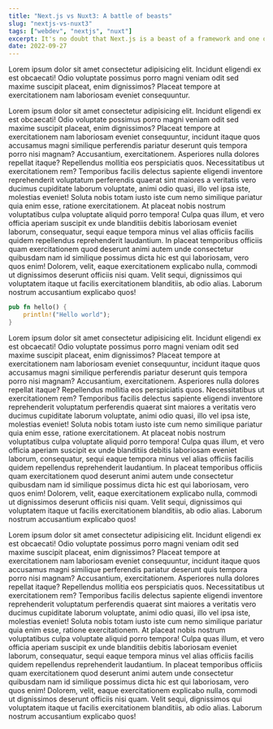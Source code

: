 ```yaml
---
title: "Next.js vs Nuxt3: A battle of beasts"
slug: "nextjs-vs-nuxt3"
tags: ["webdev", "nextjs", "nuxt"]
excerpt: It's no doubt that Next.js is a beast of a framework and one of the best choices when creating a web-app. Recently, I played around with the new Nuxt3, which is beta at the time of writing this blog and I will be comparing the two, from DX to architecture and just how it feels to work with them generally.
date: 2022-09-27
---
```



<Alert variant="info">
  Lorem ipsum dolor sit amet consectetur adipisicing elit. Incidunt eligendi ex est obcaecati! Odio voluptate possimus
  porro magni veniam odit sed maxime suscipit placeat, enim dignissimos? Placeat tempore at exercitationem nam
  laboriosam eveniet consequuntur.
</Alert>

Lorem ipsum dolor sit amet consectetur adipisicing elit. Incidunt eligendi ex est obcaecati! Odio voluptate possimus porro magni veniam odit sed maxime suscipit placeat, enim dignissimos? Placeat tempore at exercitationem nam laboriosam eveniet consequuntur, incidunt itaque quos accusamus magni similique perferendis pariatur deserunt quis tempora porro nisi magnam? Accusantium, exercitationem. Asperiores nulla dolores repellat itaque? Repellendus mollitia eos perspiciatis quos. Necessitatibus ut exercitationem rem? Temporibus facilis delectus sapiente eligendi inventore reprehenderit voluptatum perferendis quaerat sint maiores a veritatis vero ducimus cupiditate laborum voluptate, animi odio quasi, illo vel ipsa iste, molestias eveniet! Soluta nobis totam iusto iste cum nemo similique pariatur quia enim esse, ratione exercitationem. At placeat nobis nostrum voluptatibus culpa voluptate aliquid porro tempora! Culpa quas illum, et vero officia aperiam suscipit ex unde blanditiis debitis laboriosam eveniet laborum, consequatur, sequi eaque tempora minus vel alias officiis facilis quidem repellendus reprehenderit laudantium. In placeat temporibus officiis quam exercitationem quod deserunt animi autem unde consectetur quibusdam nam id similique possimus dicta hic est qui laboriosam, vero quos enim! Dolorem, velit, eaque exercitationem explicabo nulla, commodi ut dignissimos deserunt officiis nisi quam. Velit sequi, dignissimos qui voluptatem itaque ut facilis exercitationem blanditiis, ab odio alias. Laborum nostrum accusantium explicabo quos!

```rust
pub fn hello() {
	println!("Hello world");
}
```

Lorem ipsum dolor sit amet consectetur adipisicing elit. Incidunt eligendi ex est obcaecati! Odio voluptate possimus porro magni veniam odit sed maxime suscipit placeat, enim dignissimos? Placeat tempore at exercitationem nam laboriosam eveniet consequuntur, incidunt itaque quos accusamus magni similique perferendis pariatur deserunt quis tempora porro nisi magnam? Accusantium, exercitationem. Asperiores nulla dolores repellat itaque? Repellendus mollitia eos perspiciatis quos. Necessitatibus ut exercitationem rem? Temporibus facilis delectus sapiente eligendi inventore reprehenderit voluptatum perferendis quaerat sint maiores a veritatis vero ducimus cupiditate laborum voluptate, animi odio quasi, illo vel ipsa iste, molestias eveniet! Soluta nobis totam iusto iste cum nemo similique pariatur quia enim esse, ratione exercitationem. At placeat nobis nostrum voluptatibus culpa voluptate aliquid porro tempora! Culpa quas illum, et vero officia aperiam suscipit ex unde blanditiis debitis laboriosam eveniet laborum, consequatur, sequi eaque tempora minus vel alias officiis facilis quidem repellendus reprehenderit laudantium. In placeat temporibus officiis quam exercitationem quod deserunt animi autem unde consectetur quibusdam nam id similique possimus dicta hic est qui laboriosam, vero quos enim! Dolorem, velit, eaque exercitationem explicabo nulla, commodi ut dignissimos deserunt officiis nisi quam. Velit sequi, dignissimos qui voluptatem itaque ut facilis exercitationem blanditiis, ab odio alias. Laborum nostrum accusantium explicabo quos!

Lorem ipsum dolor sit amet consectetur adipisicing elit. Incidunt eligendi ex est obcaecati! Odio voluptate possimus porro magni veniam odit sed maxime suscipit placeat, enim dignissimos? Placeat tempore at exercitationem nam laboriosam eveniet consequuntur, incidunt itaque quos accusamus magni similique perferendis pariatur deserunt quis tempora porro nisi magnam? Accusantium, exercitationem. Asperiores nulla dolores repellat itaque? Repellendus mollitia eos perspiciatis quos. Necessitatibus ut exercitationem rem? Temporibus facilis delectus sapiente eligendi inventore reprehenderit voluptatum perferendis quaerat sint maiores a veritatis vero ducimus cupiditate laborum voluptate, animi odio quasi, illo vel ipsa iste, molestias eveniet! Soluta nobis totam iusto iste cum nemo similique pariatur quia enim esse, ratione exercitationem. At placeat nobis nostrum voluptatibus culpa voluptate aliquid porro tempora! Culpa quas illum, et vero officia aperiam suscipit ex unde blanditiis debitis laboriosam eveniet laborum, consequatur, sequi eaque tempora minus vel alias officiis facilis quidem repellendus reprehenderit laudantium. In placeat temporibus officiis quam exercitationem quod deserunt animi autem unde consectetur quibusdam nam id similique possimus dicta hic est qui laboriosam, vero quos enim! Dolorem, velit, eaque exercitationem explicabo nulla, commodi ut dignissimos deserunt officiis nisi quam. Velit sequi, dignissimos qui voluptatem itaque ut facilis exercitationem blanditiis, ab odio alias. Laborum nostrum accusantium explicabo quos!

